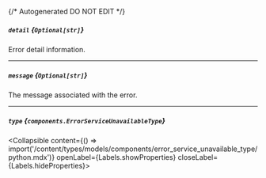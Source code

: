 {/* Autogenerated DO NOT EDIT  */}

##### `detail` *{`Optional[str]`}*
Error detail information.

---
##### `message` *{`Optional[str]`}*
The message associated with the error.

---
##### `type` *{`components.ErrorServiceUnavailableType`}*
<Collapsible content={() => import('/content/types/models/components/error_service_unavailable_type/python.mdx')} openLabel={Labels.showProperties} closeLabel={Labels.hideProperties}>
</Collapsible>


